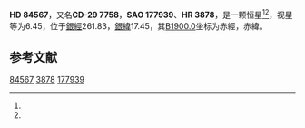 {{Starbox begin
| name = HD 84567
}}
{{Starbox observe
| epoch = [[J2000.0|J2000.0]]
| constell = {{星座名待查}}<ref name=SIMBAD>{{cite web
 | url=http://simbad.u-strasbg.fr/simbad/sim-id?Ident=HR+3878
 | title =Pulsating variable Star
 | publisher=Centre de Données astronomiques de Strasbourg
 | work=SIMBAD
 | accessdate=2012-07-13}}</ref><ref name=DATA>{{cite web
 | url=http://vizier.u-strasbg.fr/viz-bin/VizieR-5?-out.add=.&-source=5050&-corr=PK=HR&-out.max=9999&HR=3878
 | title=VizieR Detailed Page
 | accessdate=2012-07-13
 | archive-date=2016-03-05
 | archive-url=https://web.archive.org/web/20160305004704/http://vizier.u-strasbg.fr/viz-bin/VizieR-5?-out.add=.&-source=5050&-corr=PK=HR&-out.max=9999&HR=3878
 | dead-url=no
 }}</ref>
| 星官 = 
| ra = {{RA|9|45|21.8}}<ref name=SIMBAD /><ref name=DATA />
| dec = {{DEC|-30|12|10}}<ref name=SIMBAD /><ref name=DATA />
| appmag_v = 6.45<ref name=SIMBAD /><ref name=DATA />
}}
{{Starbox character
| class = B0.5IIIn<ref name=SIMBAD /><ref name=DATA />
| b-v = -0.13<ref name=SIMBAD /><ref name=DATA />
| u-b = -0.94<ref name=SIMBAD /><ref name=DATA />
| r-i = <ref name=SIMBAD /><ref name=DATA />
| variable = 
}}
{{Starbox astrometry
| radial_v = -0.94
| prop_mo_ra = 33
| parallax = 
| p_error = 
}}
{{Starbox catalog
| names =CD-29 7758，[[SAO星表|SAO]] 177939，[[HD星表|HD]] 84567，[[HR星表|HR]] 3878}}
{{Starbox reference |Simbad=HR+3878}}
{{Starbox end}}

'''HD 84567'''，又名'''CD-29 7758'''，'''SAO 177939'''、'''HR 3878'''，是一颗恒星<ref name=SIMBAD /><ref name=DATA />，视星等为6.45，位于[[銀道座標系|銀經]]261.83，[[銀道座標系|銀緯]]17.45，其[[B1900.0|B1900.0]]坐标为赤經{{RA|9|40|58}}，赤緯{{DEC|-29|17.45|33}}。

== 参考文献 ==
{{reflist}}

{{star-stub}}

[[Category:HD和HDE天體|84567]]
[[Category:HR天體|3878]]
[[Category:SAO天體|177939]]